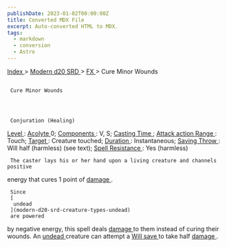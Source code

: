 ```yaml
---
publishDate: 2023-01-02T00:00:00Z
title: Converted MDX File
excerpt: Auto-converted HTML to MDX.
tags:
  - markdown
  - conversion
  - Astro
---
```


[
Index
](-index) >
[
Modern d20 SRD
](modern-d20-srd-index) >
[
FX
](modern-d20-srd-fx-index) > Cure Minor Wounds

##

     Cure Minor Wounds




     Conjuration (Healing)

[
Level
](modern-d20-srd-fx-level)
:
[
Acolyte
](modern-d20-srd-classes-advanced-acolyte)
0;
[
Components
](modern-d20-srd-fx-components)
: V, S;
[
Casting Time
](modern-d20-srd-fx-casting-time)
;
[
Attack action
](modern-d20-srd-combat-attack-actions)
[
Range
](modern-d20-srd-fx-range)
: Touch;
[
Target
](modern-d20-srd-fx-target)
: Creature touched;
[
Duration
](modern-d20-srd-fx-duration)
: Instantaneous;
[
Saving Throw
](modern-d20-srd-basics-saving-throws)
: Will half (harmless) (see text);
[
Spell Resistance
](modern-d20-srd-special-abilities-spell-resistance)
: Yes (harmless)

     The caster lays his or her hand upon a living creature and channels positive

energy that cures 1 point of
[
damage
](modern-d20-srd-combat-damage)
.

     Since
     [
      undead
     ](modern-d20-srd-creature-types-undead)
     are powered

by negative energy, this spell deals
[
damage
](modern-d20-srd-combat-damage)
to
them instead of curing their wounds. An
[
undead
](modern-d20-srd-creature-types-undead)
creature
can attempt a
[
Will
save
](modern-d20-srd-basics-saving-throws)
to take half
[
damage
](modern-d20-srd-combat-damage)
.
